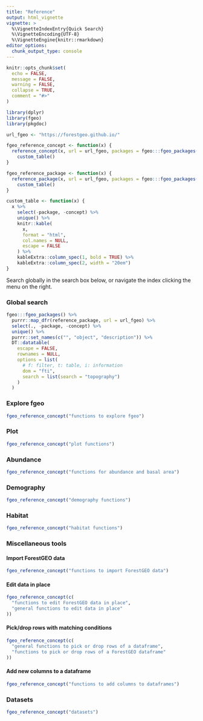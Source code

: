 ```yaml
---
title: "Reference"
output: html_vignette
vignette: >
  %\VignetteIndexEntry{Quick Search}
  %\VignetteEncoding{UTF-8}
  %\VignetteEngine{knitr::rmarkdown}
editor_options: 
  chunk_output_type: console
---
```


```r
knitr::opts_chunk$set(
  echo = FALSE,
  message = FALSE,
  warning = FALSE,
  collapse = TRUE,
  comment = "#>"
)
```

```r
library(dplyr)
library(fgeo)
library(pkgdoc)
```

```r

url_fgeo <- "https://forestgeo.github.io/"

fgeo_reference_concept <- function(x) {
  reference_concept(x, url = url_fgeo, packages = fgeo:::fgeo_packages()) %>% 
    custom_table()
}

fgeo_reference_package <- function(x) {
  reference_package(x, url = url_fgeo, packages = fgeo:::fgeo_packages()) %>% 
    custom_table()
}

custom_table <- function(x) {
  x %>% 
    select(-package, -concept) %>% 
    unique() %>%
    knitr::kable(
      x, 
      format = "html",
      col.names = NULL,
      escape = FALSE
    ) %>%
    kableExtra::column_spec(1, bold = TRUE) %>% 
    kableExtra::column_spec(2, width = "20em")
}
```

Search globally in the search box below, or navigate the index clicking the menu on the right.

### Global search

```r
fgeo:::fgeo_packages() %>% 
  purrr::map_dfr(reference_package, url = url_fgeo) %>% 
  select(., -package, -concept) %>% 
  unique() %>% 
  purrr::set_names(c("", "object", "description")) %>% 
  DT::datatable(
    escape = FALSE,
    rownames = NULL,
    options = list(
      # f: filter, t: table, i: information
      dom = "fti",
      search = list(search = "topography")
    )
  )
```

### Explore fgeo

```r
fgeo_reference_concept("functions to explore fgeo")
```

### Plot

```r
fgeo_reference_concept("plot functions")
```

### Abundance

```r
fgeo_reference_concept("functions for abundance and basal area")
```

### Demography

```r
fgeo_reference_concept("demography functions") 
```

### Habitat

```r
fgeo_reference_concept("habitat functions")
```

### Miscellaneous tools

#### Import ForestGEO data

```r
fgeo_reference_concept("functions to import ForestGEO data")
```

#### Edit data in place

```r
fgeo_reference_concept(c(
  "functions to edit ForestGEO data in place",
  "general functions to edit data in place"
))
```

#### Pick/drop rows with matching conditions 

```r
fgeo_reference_concept(c(
  "general functions to pick or drop rows of a dataframe",
  "functions to pick or drop rows of a ForestGEO dataframe"
))
```

#### Add new columns to a dataframe

```r
fgeo_reference_concept("functions to add columns to dataframes")
```

### Datasets

```r
fgeo_reference_concept("datasets")
```
